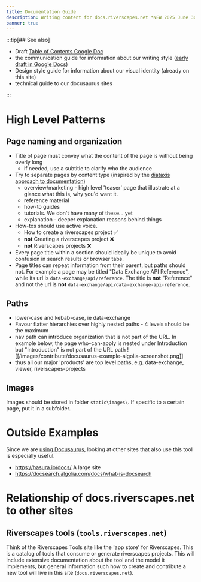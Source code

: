 ```yaml
---
title: Documentation Guide
description: Writing content for docs.riverscapes.net *NEW 2025 June 30*
banner: true
---
```


:::tip[## See also]

* Draft [Table of Contents Google Doc](https://docs.google.com/spreadsheets/d/1z2zneBdZIrL2vqD4iJ_hSQAqQuD0YbwzHP250B2_AVw/edit?usp=sharing)
* the communication guide for information about our writing style ([early draft in Google Docs](https://docs.google.com/document/d/16Xp0VH2yHCJ0UdAcAnX1SE1KsCM9y6mUbl4HtCL_cqI/edit?usp=sharing))
* Design style guide for information about our visual identity (already on this site)
* technical guide to our docusaurus sites

:::

# High Level Patterns

## Page naming and organization
* Title of page must convey what the content of the page is without being overly long
	* if needed, use a subtitle  to clarify who the audience 
* Try to separate pages by content type (inspired by the [diataxis approach to documentation](https://diataxis.fr/)) 
	* overview/marketing - high level 'teaser' page that illustrate at a glance what this is,  why you'd want it. 
	* reference material
	* how-to guides 
	* tutorials. We don't have many of these... yet
	* explanation - deeper explanation reasons behind things
* How-tos should use active voice. 
	* How to create a riverscapes project ✅ 
	* **not** Creating a riverscapes project ❌
	* **not** Riverscapes projects ❌
* Every page title within a section should ideally be unique to avoid confusion in search results or browser tabs.
* Page titles can repeat information from their parent, but paths should not. For example a page may be titled "Data Exchange API Reference", while its url is `data-exchange/api/reference`. The title is **not** "Reference" and not the url is **not** `data-exchange/api/data-exchange-api-reference`. 

## Paths

* lower-case and kebab-case, ie data-exchange
* Favour flatter hierarchies over highly nested paths - 4 levels should be the maximum 
* nav path can introduce organization that is not part of the URL. In example below, the page who-can-apply is nested under Introduction but "Introduction" is not part of the URL path
![[/images/contribute/docusaurus-example-algolia-screenshot.png]]
* thus all our major 'products' are top level paths, e.g. data-exchange, viewer, riverscapes-projects

## Images

Images should be stored in folder `static\images\`. If specific to a certain page, put it in a subfolder.

# Outside Examples

Since we are [using Docusaurus](./docusaurus), looking at other sites that also use this tool is especially useful. 
* https://hasura.io/docs/ A large site
* https://docsearch.algolia.com/docs/what-is-docsearch 

# Relationship of docs.riverscapes.net to other sites

## Riverscapes tools (`tools.riverscapes.net`)

Think of the Riverscapes Tools site like the 'app store' for Riverscapes. This is a catalog of tools that consume or generate riverscapes projects. This will include extensive documentation about the tool and the model it implements, but general information such how to create and contribute a new tool will live in this site (`docs.riverscapes.net`).




